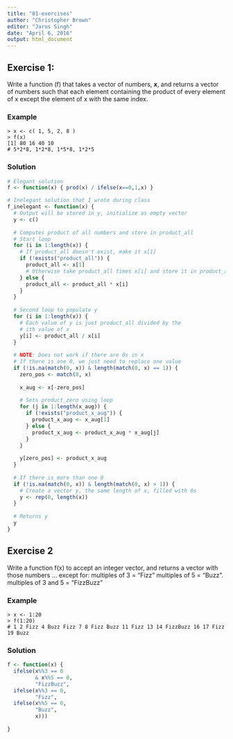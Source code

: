 ---
title: "01-exercises"
author: "Christopher Brown"
editor: "Jarus Singh"
date: "April 6, 2016"
output: html_document
---


## Exercise 1:

Write a function (f) that takes a vector of numbers, **x**, and returns a vector of numbers such that each element containing the product of every element of x except the element of x with the same index. 


### Example 

    > x <- c( 1, 5, 2, 8 ) 
    > f(x) 
    [1] 80 16 40 10
    # 5*2*8, 1*2*8, 1*5*8, 1*2*5  


### Solution 

```{r}
# Elegant solution
f <- function(x) { prod(x) / ifelse(x==0,1,x) }
```

```{r}
# Inelegant solution that I wrote during class
f_inelegant <- function(x) {
  # Output will be stored in y, initialize as empty vector
  y <- c()
  
  # Computes product of all numbers and store in product_all
  # Start loop
  for (i in 1:length(x)) {
    # If product_all doesn't exist, make it x[1]
    if (!exists("product_all")) {
      product_all <- x[1]
      # Otherwise take product_all times x[i] and store it in product_all
    } else {
      product_all <- product_all * x[i]
    }
  }
  
  # Second loop to populate y
  for (i in 1:length(x)) {
    # Each value of y is just product_all divided by the
    # ith value of x
    y[i] <- product_all / x[i]
  }
  
  # NOTE: Does not work if there are 0s in x
  # If there is one 0, we just need to replace one value
  if (!is.na(match(0, x)) & length(match(0, x) == 1)) {
    zero_pos <- match(0, x)
    
    x_aug <- x[-zero_pos]
    
    # Sets product_zero using loop
    for (j in 1:length(x_aug)) {
      if (!exists("product_x_aug")) {
        product_x_aug <- x_aug[1]
      } else {
        product_x_aug <- product_x_aug * x_aug[j]
      }
    }
    
    y[zero_pos] <- product_x_aug
  }
  
  # If there is more than one 0
  if (!is.na(match(0, x)) & length(match(0, x) > 1)) {
    # Create a vector y, the same length of x, filled with 0s
    y <- rep(0, length(x))
  }
  
  # Returns y
  y
}

```
    


## Exercise 2

Write a function f(x) to accept an integer vector, and returns a vector with those numbers … except for: 
   multiples of 3 = “Fizz” 
   multiples of 5 = “Buzz”. 
   multiples of 3 and 5 = “FizzBuzz”
   
### Example

    > x <- 1:20
    > f(1:20) 
    # 1 2 Fizz 4 Buzz Fizz 7 8 Fizz Buzz 11 Fizz 13 14 FizzBuzz 16 17 Fizz 19 Buzz


### Solution

```{r}
f <- function(x) {
  ifelse(x%%3 == 0
         & x%%5 == 0,
         "FizzBuzz",
  ifelse(x%%3 == 0,
         "Fizz",
  ifelse(x%%5 == 0,
         "Buzz",
         x)))
  
}
```
